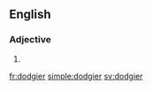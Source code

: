 ==English==

===Adjective===
{{head|en}}

# {{en-comparative of|dodgy}}

[[fr:dodgier]]
[[simple:dodgier]]
[[sv:dodgier]]